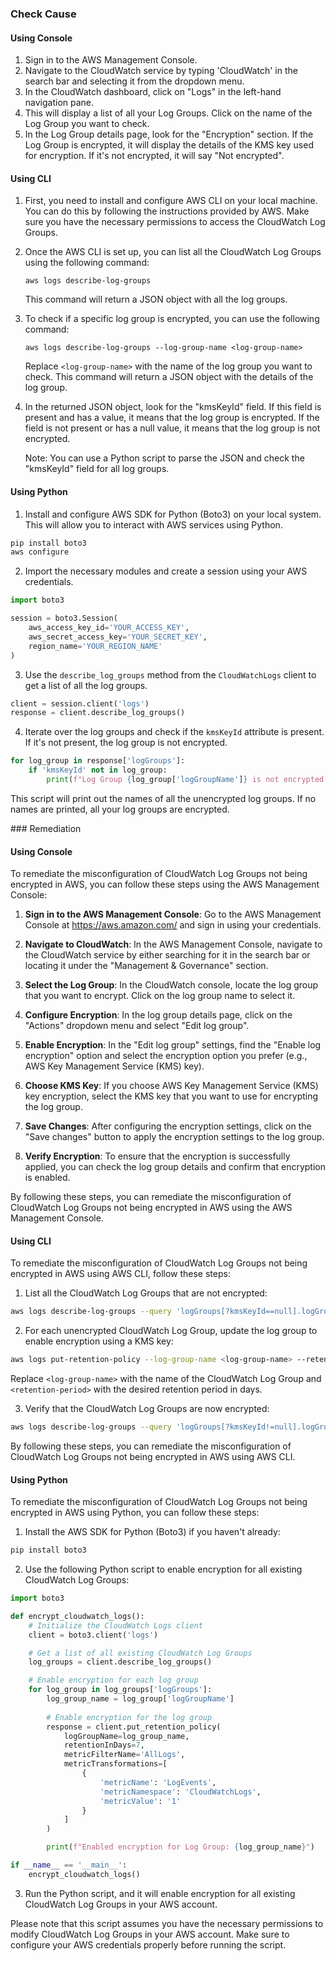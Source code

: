 

<Tabs><Tab title='Cause'>
### Check Cause

#### Using Console

1. Sign in to the AWS Management Console.
2. Navigate to the CloudWatch service by typing 'CloudWatch' in the search bar and selecting it from the dropdown menu.
3. In the CloudWatch dashboard, click on "Logs" in the left-hand navigation pane.
4. This will display a list of all your Log Groups. Click on the name of the Log Group you want to check.
5. In the Log Group details page, look for the "Encryption" section. If the Log Group is encrypted, it will display the details of the KMS key used for encryption. If it's not encrypted, it will say "Not encrypted".

#### Using CLI

1. First, you need to install and configure AWS CLI on your local machine. You can do this by following the instructions provided by AWS. Make sure you have the necessary permissions to access the CloudWatch Log Groups.

2. Once the AWS CLI is set up, you can list all the CloudWatch Log Groups using the following command:

   ```
   aws logs describe-log-groups
   ```

   This command will return a JSON object with all the log groups.

3. To check if a specific log group is encrypted, you can use the following command:

   ```
   aws logs describe-log-groups --log-group-name <log-group-name>
   ```

   Replace `<log-group-name>` with the name of the log group you want to check. This command will return a JSON object with the details of the log group.

4. In the returned JSON object, look for the "kmsKeyId" field. If this field is present and has a value, it means that the log group is encrypted. If the field is not present or has a null value, it means that the log group is not encrypted. 

   Note: You can use a Python script to parse the JSON and check the "kmsKeyId" field for all log groups.

#### Using Python

1. Install and configure AWS SDK for Python (Boto3) on your local system. This will allow you to interact with AWS services using Python.

```python
pip install boto3
aws configure
```

2. Import the necessary modules and create a session using your AWS credentials.

```python
import boto3

session = boto3.Session(
    aws_access_key_id='YOUR_ACCESS_KEY',
    aws_secret_access_key='YOUR_SECRET_KEY',
    region_name='YOUR_REGION_NAME'
)
```

3. Use the `describe_log_groups` method from the `CloudWatchLogs` client to get a list of all the log groups.

```python
client = session.client('logs')
response = client.describe_log_groups()
```

4. Iterate over the log groups and check if the `kmsKeyId` attribute is present. If it's not present, the log group is not encrypted.

```python
for log_group in response['logGroups']:
    if 'kmsKeyId' not in log_group:
        print(f"Log Group {log_group['logGroupName']} is not encrypted.")
```

This script will print out the names of all the unencrypted log groups. If no names are printed, all your log groups are encrypted.

</Tab>

<Tab title='Remediation'>
### Remediation

#### Using Console

To remediate the misconfiguration of CloudWatch Log Groups not being encrypted in AWS, you can follow these steps using the AWS Management Console:

1. **Sign in to the AWS Management Console**: Go to the AWS Management Console at https://aws.amazon.com/ and sign in using your credentials.

2. **Navigate to CloudWatch**: In the AWS Management Console, navigate to the CloudWatch service by either searching for it in the search bar or locating it under the "Management & Governance" section.

3. **Select the Log Group**: In the CloudWatch console, locate the log group that you want to encrypt. Click on the log group name to select it.

4. **Configure Encryption**: In the log group details page, click on the "Actions" dropdown menu and select "Edit log group". 

5. **Enable Encryption**: In the "Edit log group" settings, find the "Enable log encryption" option and select the encryption option you prefer (e.g., AWS Key Management Service (KMS) key). 

6. **Choose KMS Key**: If you choose AWS Key Management Service (KMS) key encryption, select the KMS key that you want to use for encrypting the log group.

7. **Save Changes**: After configuring the encryption settings, click on the "Save changes" button to apply the encryption settings to the log group.

8. **Verify Encryption**: To ensure that the encryption is successfully applied, you can check the log group details and confirm that encryption is enabled.

By following these steps, you can remediate the misconfiguration of CloudWatch Log Groups not being encrypted in AWS using the AWS Management Console.

#### Using CLI

To remediate the misconfiguration of CloudWatch Log Groups not being encrypted in AWS using AWS CLI, follow these steps:

1. List all the CloudWatch Log Groups that are not encrypted:
```bash
aws logs describe-log-groups --query 'logGroups[?kmsKeyId==null].logGroupName' --output text
```

2. For each unencrypted CloudWatch Log Group, update the log group to enable encryption using a KMS key:
```bash
aws logs put-retention-policy --log-group-name <log-group-name> --retention-in-days <retention-period>
```

Replace `<log-group-name>` with the name of the CloudWatch Log Group and `<retention-period>` with the desired retention period in days.

3. Verify that the CloudWatch Log Groups are now encrypted:
```bash
aws logs describe-log-groups --query 'logGroups[?kmsKeyId!=null].logGroupName' --output text
```

By following these steps, you can remediate the misconfiguration of CloudWatch Log Groups not being encrypted in AWS using AWS CLI.

#### Using Python

To remediate the misconfiguration of CloudWatch Log Groups not being encrypted in AWS using Python, you can follow these steps:

1. Install the AWS SDK for Python (Boto3) if you haven't already:
```bash
pip install boto3
```

2. Use the following Python script to enable encryption for all existing CloudWatch Log Groups:

```python
import boto3

def encrypt_cloudwatch_logs():
    # Initialize the CloudWatch Logs client
    client = boto3.client('logs')

    # Get a list of all existing CloudWatch Log Groups
    log_groups = client.describe_log_groups()

    # Enable encryption for each log group
    for log_group in log_groups['logGroups']:
        log_group_name = log_group['logGroupName']
        
        # Enable encryption for the log group
        response = client.put_retention_policy(
            logGroupName=log_group_name,
            retentionInDays=7,
            metricFilterName='AllLogs',
            metricTransformations=[
                {
                    'metricName': 'LogEvents',
                    'metricNamespace': 'CloudWatchLogs',
                    'metricValue': '1'
                }
            ]
        )

        print(f"Enabled encryption for Log Group: {log_group_name}")

if __name__ == '__main__':
    encrypt_cloudwatch_logs()
```

3. Run the Python script, and it will enable encryption for all existing CloudWatch Log Groups in your AWS account.

Please note that this script assumes you have the necessary permissions to modify CloudWatch Log Groups in your AWS account. Make sure to configure your AWS credentials properly before running the script.


</Tab>
</Tabs>